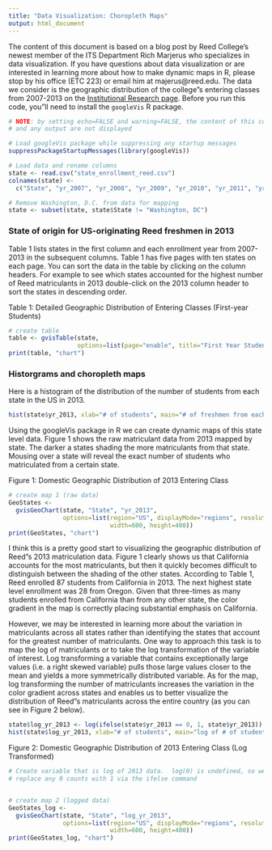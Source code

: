 ```yaml
---
title: "Data Visualization: Choropleth Maps"
output: html_document
---
```


The content of this document is based on a blog post by Reed College's newest member of the ITS Department Rich Marjerus who specializes in data visualization.  If you have questions about data visualization or are interested in learning more about how to make dynamic maps in R, please stop by his office (ETC 223) or email him at majerus@reed.edu.  The data we consider is the geographic distribution of the college"s entering classes from 2007-2013 on the [Institutional Research page](http://www.reed.edu/ir/geographic_states.html).  Before you run this code, you"ll need to install the `googleVis` R package.

```r
# NOTE: by setting echo=FALSE and warning=FALSE, the content of this code block
# and any output are not displayed

# Load googleVis package while suppressing any startup messages
suppressPackageStartupMessages(library(googleVis))

# Load data and rename columns
state <- read.csv("state_enrollment_reed.csv")
colnames(state) <- 
  c("State", "yr_2007", "yr_2008", "yr_2009", "yr_2010", "yr_2011", "yr_2012", "yr_2013")

# Remove Washington, D.C. from data for mapping 
state <- subset(state, state$State != "Washington, DC")


```

### State of origin for US-originating Reed freshmen in 2013

Table 1 lists states in the first column and each enrollment year from 2007-2013 in the subsequent columns. Table 1 has five pages with ten states on each page.  You can sort the data in the table by clicking on the column headers. For example to see which states accounted for the highest number of Reed matriculants in 2013 double-click on the 2013 column header to sort the states in descending order. 
 
Table 1: Detailed Geographic Distribution of Entering Classes (First-year Students)
```r
# create table
table <- gvisTable(state, 
                   options=list(page="enable", title="First Year Student Enrollment by State (2007-2013)"))
print(table, "chart")
```


### Historgrams and choropleth maps
Here is a histogram of the distribution of the number of students from each state in the US in 2013.  
```r
hist(state$yr_2013, xlab="# of students", main="# of freshmen from each state in 2013")
```

Using the googleVis package in R we can create dynamic maps of this state level data. Figure 1 shows the raw matriculant data from 2013 mapped by state. The darker a states shading the more matriculants from that state.  Mousing over a state will reveal the exact number of students who matriculated from a certain state.  

Figure 1: Domestic Geographic Distribution of 2013 Entering Class
```r
# create map 1 (raw data)
GeoStates <- 
  gvisGeoChart(state, "State", "yr_2013",
               options=list(region="US", displayMode="regions", resolution="provinces",
                            width=600, height=400))
print(GeoStates, "chart")
```

I think this is a pretty good start to visualizing the geographic distribution of Reed"s 2013 matriculation data. Figure 1 clearly shows us that California accounts for the most matriculants, but then it quickly becomes difficult to distinguish between the shading of the other states.  According to Table 1, Reed enrolled 87 students from California in 2013.  The next highest state level enrollment was 28 from Oregon.  Given that three-times as many students enrolled from California than from any other state, the color gradient in the map is correctly placing substantial emphasis on California. 
 
However, we may be interested in learning more about the variation in matriculants across all states rather than identifying the states that account for the greatest number of matriculants. One way to approach this task is to map the log of matriculants or to take the log transformation of the variable of interest. Log transforming a variable that contains exceptionally large values (i.e. a right skewed variable) pulls those large values closer to the mean and yields a more symmetrically distributed variable.  As for the map, log transforming the number of matriculants increases the variation in the color gradient across states and enables us to better visualize the distribution of Reed"s matriculants across the entire country (as you can see in Figure 2 below).  


```r
state$log_yr_2013 <- log(ifelse(state$yr_2013 == 0, 1, state$yr_2013))
hist(state$log_yr_2013, xlab="# of students", main="log of # of students from each state")
```


Figure 2: Domestic Geographic Distribution of 2013 Entering Class (Log Transformed)
```r
# Create variable that is log of 2013 data.  log(0) is undefined, so we have to 
# replace any 0 counts with 1 via the ifelse command


# create map 2 (logged data)
GeoStates_log <- 
  gvisGeoChart(state, "State", "log_yr_2013",
               options=list(region="US", displayMode="regions", resolution="provinces",
                            width=600, height=400))
print(GeoStates_log, "chart")
```

 
